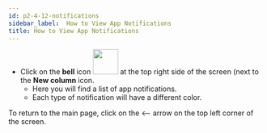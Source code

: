 ```yaml
---
id: p2-4-12-notifications
sidebar_label:  How to View App Notifications
title: How to View App Notifications
---
```


- Click on the **bell** icon <img src="/autographaAssetsV2/how-to/notification.png" width="50px" alt=""/> at the top right side of the screen (next to the **New column** icon.
  - Here you will find a list of app notifications. 	
  - Each type of notification will have a different color. 

To return to the main page, click on the <—— arrow on the top left corner of the screen. 